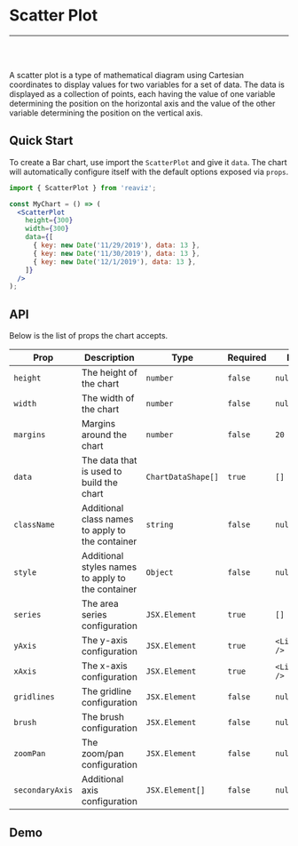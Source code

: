 
<Meta title="Docs|Chart Types/Scatter Plot" />

# Scatter Plot

---
<br />
<Story id="demos-scatter-plot-linear--simple" />
<br />

A scatter plot is a type of mathematical diagram using Cartesian coordinates to
display values for two variables for a set of data. The data is displayed as a collection
of points, each having the value of one variable determining the position on the horizontal
axis and the value of the other variable determining the position on the vertical axis.

## Quick Start
To create a Bar chart, use import the `ScatterPlot` and give it `data`. The chart
will automatically configure itself with the default options exposed via `props`.

```jsx
import { ScatterPlot } from 'reaviz';

const MyChart = () => (
  <ScatterPlot
    height={300}
    width={300}
    data={[
      { key: new Date('11/29/2019'), data: 13 },
      { key: new Date('11/30/2019'), data: 13 },
      { key: new Date('12/1/2019'), data: 13 },
    ]}
  />
);
```

## API

Below is the list of props the chart accepts.

| Prop  | Description | Type | Required | Default |
| --- | --- | --- | --- | --- |
| `height` | The height of the chart | `number` | `false` | `null` |
| `width` | The width of the chart | `number` | `false` | `null` |
| `margins` | Margins around the chart | `number` | `false` | `20` |
| `data` | The data that is used to build the chart | `ChartDataShape[]` | `true` | `[]` |
| `className` | Additional class names to apply to the container | `string` | `false` | `null`  |
| `style` | Additional styles names to apply to the container | `Object` | `false` | `null`  |
| `series` | The area series configuration | `JSX.Element` | `true` | `[]`  |
| `yAxis` | The y-axis configuration | `JSX.Element` | `true` | `<LinearYAxis />`  |
| `xAxis` | The x-axis configuration | `JSX.Element` | `true` | `<LinearXAxis />`  |
| `gridlines` | The gridline configuration | `JSX.Element` | `false` | `null`  |
| `brush` | The brush configuration | `JSX.Element` | `false` | `null`  |
| `zoomPan` | The zoom/pan configuration | `JSX.Element` | `false` | `null`  |
| `secondaryAxis` | Additional axis configuration | `JSX.Element[]` | `false` | `null`  |

## Demo

<Sandbox
  name="Scatter Chart Simple"
  description="A simple scatter chart example"
  path="docs/sandbox/ScatterSimple.sandbox.js"
/>
